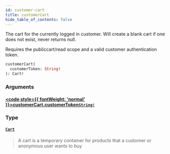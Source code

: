 ```yaml
---
id: customer-cart
title: customerCart
hide_table_of_contents: false
---
```








The cart for the currently logged in customer. Will create a blank cart if one does not exist, never returns null.
            
Requires the publiccart/read scope and a valid customer authentication token.

```graphql
customerCart(
  customerToken: String!
): Cart!
```


### Arguments

#### [<code style={{ fontWeight: 'normal' }}>customerCart.<b>customerToken</b></code>](#)<Bullet />[`String!`](/demand/api/graphql-storefront/reference/scalars/string) <Badge class="secondary" text="non-null"/> <Badge class="secondary" text="scalar"/>
> 
> 

### Type

#### [`Cart`](/demand/api/graphql-storefront/reference/objects/cart) <Badge class="secondary" text="object"/>
> A cart is a temporary container for products that a customer or anonymous user wants to buy
> 





